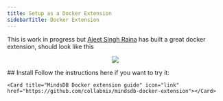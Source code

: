 ```yaml
---
title: Setup as a Docker Extension
sidebarTitle: Docker Extension
---
```


This is work in progress but [Ajeet Singh Raina](https://github.com/ajeetraina) has built a great docker extension, should look like this

<p align="center">
  <img src="https://user-images.githubusercontent.com/34368930/230012152-c60bc8a8-3c00-48c9-961c-6d10421e7e26.png"/>
</p>



<Info>
## Install
Follow the instructions here if you want to try it:

<CardGroup cols={1}>

    <Card title="MindsDB Docker extension guide" icon="link" href="https://github.com/collabnix/mindsdb-docker-extension"></Card>


</CardGroup>

</Info>

